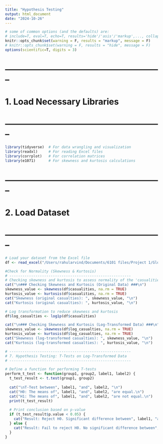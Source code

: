 ```yaml
---
title: "Hypothesis Testing"
output: html_document
date: "2024-10-26"
---
```



```r
# some of common options (and the defaults) are: 
# include=T, eval=T, echo=T, results='hide'/'asis'/'markup',..., collapse=F, warning=T, message=T, error=T, cache=T, fig.width=6, fig.height=4, fig.dim=c(6,4) #inches, fig.align='left'/'center','right', 
knitr::opts_chunk$set(warning = F, results = "markup", message = F)
# knitr::opts_chunk$set(warning = F, results = "hide", message = F)
options(scientific=T, digits = 3) 
```

# --------------------------------------------------------
# 1. Load Necessary Libraries
# --------------------------------------------------------
```r
library(tidyverse)  # For data wrangling and visualization
library(readxl)     # For reading Excel files
library(corrplot)   # For correlation matrices
library(e1071)      # For skewness and kurtosis calculations
```

# --------------------------------------------------------
# 2. Load Dataset
# --------------------------------------------------------
```r
# Load your dataset from the Excel file
df <- read_excel("/Users/rahularvind/Documents/6101 files/Project 1/Global_terrorism_data_cleaned_01.xlsx")

```

```r
#Check for Normality (Skewness & Kurtosis)
# --------------------------------------------------------
# Checking skewness and kurtosis to assess normality of the 'casualities' variable
cat("\n### Checking Skewness and Kurtosis (Original Data) ###\n")
skewness_value <- skewness(df$casualities, na.rm = TRUE)
kurtosis_value <- kurtosis(df$casualities, na.rm = TRUE)
cat("Skewness (original casualties): ", skewness_value, "\n")
cat("Kurtosis (original casualties): ", kurtosis_value, "\n")

# Log transformation to reduce skewness and kurtosis
df$log_casualties <- log1p(df$casualities)

cat("\n### Checking Skewness and Kurtosis (Log-Transformed Data) ###\n")
skewness_value <- skewness(df$log_casualties, na.rm = TRUE)
kurtosis_value <- kurtosis(df$log_casualties, na.rm = TRUE)
cat("Skewness (log-transformed casualties): ", skewness_value, "\n")
cat("Kurtosis (log-transformed casualties): ", kurtosis_value, "\n")
```

```r
# --------------------------------------------------------
# 7. Hypothesis Testing: T-Tests on Log-Transformed Data
# --------------------------------------------------------

# Define a function for performing T-tests
perform_t_test <- function(group1, group2, label1, label2) {
  t_test_result <- t.test(group1, group2)
  
  cat("\nT-Test between", label1, "and", label2, "\n")
  cat("H0: The means of", label1, "and", label2, "are equal.\n")
  cat("H1: The means of", label1, "and", label2, "are not equal.\n")
  print(t_test_result)
  
  # Print conclusion based on p-value
  if (t_test_result$p.value < 0.05) {
    cat("Result: Reject H0. Significant difference between", label1, "and", label2, "\n")
  } else {
    cat("Result: Fail to reject H0. No significant difference between", label1, "and", label2, "\n")
  }
}
```

